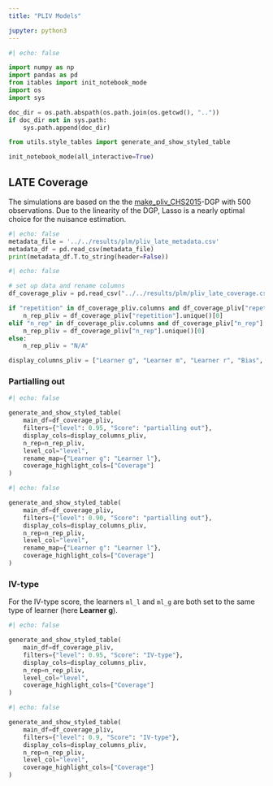 ```yaml
---
title: "PLIV Models"

jupyter: python3
---
```


```python
#| echo: false

import numpy as np
import pandas as pd
from itables import init_notebook_mode
import os
import sys

doc_dir = os.path.abspath(os.path.join(os.getcwd(), ".."))
if doc_dir not in sys.path:
    sys.path.append(doc_dir)

from utils.style_tables import generate_and_show_styled_table

init_notebook_mode(all_interactive=True)
```

## LATE Coverage

The simulations are based on the  the [make_pliv_CHS2015](https://docs.doubleml.org/stable/api/generated/doubleml.datasets.make_pliv_CHS2015.html)-DGP with $500$ observations. Due to the linearity of the DGP, Lasso is a nearly optimal choice for the nuisance estimation.

::: {.callout-note title="Metadata"  collapse="true"}

```python
#| echo: false
metadata_file = '../../results/plm/pliv_late_metadata.csv'
metadata_df = pd.read_csv(metadata_file)
print(metadata_df.T.to_string(header=False))
```

:::

```python
#| echo: false

# set up data and rename columns
df_coverage_pliv = pd.read_csv("../../results/plm/pliv_late_coverage.csv", index_col=None)

if "repetition" in df_coverage_pliv.columns and df_coverage_pliv["repetition"].nunique() == 1:
    n_rep_pliv = df_coverage_pliv["repetition"].unique()[0]
elif "n_rep" in df_coverage_pliv.columns and df_coverage_pliv["n_rep"].nunique() == 1:
    n_rep_pliv = df_coverage_pliv["n_rep"].unique()[0]
else:
    n_rep_pliv = "N/A"

display_columns_pliv = ["Learner g", "Learner m", "Learner r", "Bias", "CI Length", "Coverage"]
```

### Partialling out

```python
#| echo: false

generate_and_show_styled_table(
    main_df=df_coverage_pliv,
    filters={"level": 0.95, "Score": "partialling out"},
    display_cols=display_columns_pliv,
    n_rep=n_rep_pliv,
    level_col="level",
    rename_map={"Learner g": "Learner l"},
    coverage_highlight_cols=["Coverage"]
)
```

```python
#| echo: false

generate_and_show_styled_table(
    main_df=df_coverage_pliv,
    filters={"level": 0.90, "Score": "partialling out"},
    display_cols=display_columns_pliv,
    n_rep=n_rep_pliv,
    level_col="level",
    rename_map={"Learner g": "Learner l"},
    coverage_highlight_cols=["Coverage"]
)
```

### IV-type

For the IV-type score, the learners `ml_l` and `ml_g` are both set to the same type of learner (here **Learner g**).

```python
#| echo: false

generate_and_show_styled_table(
    main_df=df_coverage_pliv,
    filters={"level": 0.95, "Score": "IV-type"},
    display_cols=display_columns_pliv,
    n_rep=n_rep_pliv,
    level_col="level",
    coverage_highlight_cols=["Coverage"]
)
```

```python
#| echo: false

generate_and_show_styled_table(
    main_df=df_coverage_pliv,
    filters={"level": 0.9, "Score": "IV-type"},
    display_cols=display_columns_pliv,
    n_rep=n_rep_pliv,
    level_col="level",
    coverage_highlight_cols=["Coverage"]
)
```
